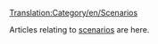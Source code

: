 [[Translation:Category/en/Scenarios]]

Articles relating to [[Main/en/Scenario|scenarios]] are here.